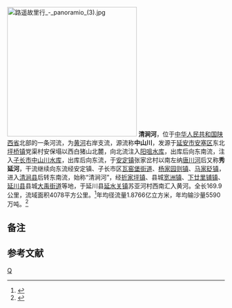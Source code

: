 [[File:路遥故里行_-_panoramio_(3).jpg|300px]]
'''清涧河'''，位于[[中华人民共和国|中华人民共和国]][[陕西省|陕西省]]北部的一条河流，为[[黄河|黄河]]右岸支流，源流称'''中山川'''，{{noteTag|1=也有资料和地图将发源于子长市李家岔镇阳道峁村西北周家崄的[[唐川河|唐川河]]视为主源。}}发源于[[延安市|延安市]][[安塞区|安塞区]]东北[[坪桥镇|坪桥镇]]党渠村安保塌以西白猪山北麓，向北流注入[[阳咀水库|阳咀水库]]，出库后向东南流，注入[[子长市|子长市]][[中山川水库|中山川水库]]，出库后向东流，于[[安定镇_(子长市)|安定镇]]张家岔村以南左纳[[唐川河|唐川河]]后又称'''秀延河'''，干流继续向东流经安定镇、子长市区[[瓦窑堡街道|瓦窑堡街道]]、[[杨家园则镇|杨家园则镇]]、[[马家砭镇|马家砭镇]]，进入[[清涧县|清涧县]]后转东南流，始称“清涧河”，经[[折家坪镇|折家坪镇]]、县城[[宽洲镇|宽洲镇]]、[[下廿里铺镇|下廿里铺镇]]、[[延川县|延川县]]县城[[大禹街道|大禹街道]]等地，于延川县[[延水关镇|延水关镇]]苏亚河村西南汇入黄河。全长169.9公里，流域面积4078平方公里。<ref>{{cite web |title=关于清涧河（延安段）防洪治理工程可行性研究报告的批复 |url=http://fgw.yanan.gov.cn/zwgk/zcwj/bmwj/42024.htm |website=延安市发展和改革委员会 |accessdate=2021-02-25 }}{{Dead link}}</ref>年均径流量1.8766亿立方米，年均输沙量5590万吨。<ref name="中国河湖大典">{{cite book zh |author=《[[中国河湖大典|中国河湖大典]]》编纂委员会 |title=《中国河湖大典·黄河卷》 |format=M |edition=1 |location=北京 |publisher=中国水利水电出版社 |date=2014年4月 |pages=147页 |id= ISBN 978-7-5170-1937-4}}</ref>
==备注==
{{noteFoot}}
==参考文献==
{{reflist}}

{{黄河}}
{{China-river-stub}}

[[Category:陕西河流|Q]]